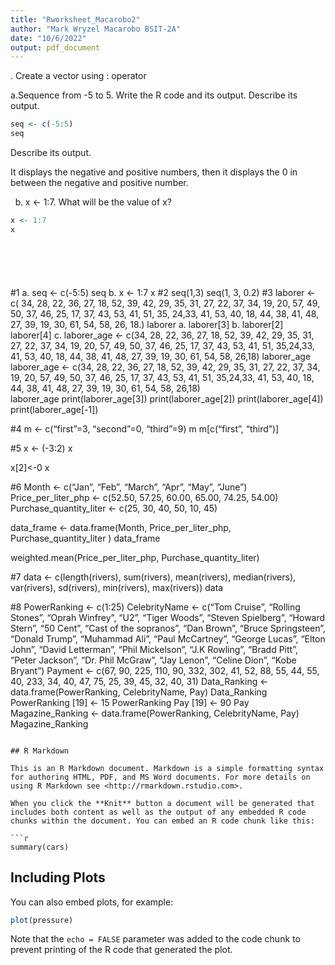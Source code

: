 ```yaml
---
title: "Rworksheet_Macarobo2"
author: "Mark Wryzel Macarobo BSIT-2A"
date: "10/6/2022"
output: pdf_document
---
```

\hfill\break
1. Create a vector using : operator

a.Sequence from -5 to 5.
Write the R code and its output.
Describe its output.
       
```r
seq <- c(-5:5)
seq
``` 
Describe its output. 

It displays the negative and positive numbers, then it displays the 0 in between the negative and positive number.

b. x <- 1:7. What will be the value of x?
     
```r
x <- 1:7
x 

```

```r


```


```r


```


```r


```


```r


```


```r


```



#1
a.
seq <- c(-5:5)
seq
b.
x <- 1:7
x
#2
seq(1,3)
seq(1, 3, 0.2)
#3
laborer <- c( 34, 28, 22, 36, 27, 18, 52, 39, 42, 29, 35, 31, 27, 22, 37, 34, 19, 20, 57, 49, 50, 37, 46, 25, 17, 37, 43, 53, 41, 51, 35,
              24,33, 41, 53, 40, 18, 44, 38, 41, 48, 27, 39, 19, 30, 61, 54, 58, 26,
              18.)
laborer
a.
laborer[3]
b.
laborer[2]
laborer[4]
c.
laborer_age <- c(34, 28, 22, 36, 27, 18, 52, 39, 42, 29, 35, 31, 27, 22, 37, 34, 19, 20, 57, 49, 50, 37, 46, 25, 17, 37, 43, 53, 41, 51, 35,24,33, 41, 53, 40, 18, 44, 38, 41, 48, 27, 39, 19, 30, 61, 54, 58, 26,18)
laborer_age
laborer_age <- c(34, 28, 22, 36, 27, 18, 52, 39, 42, 29, 35, 31, 27, 22, 37, 34, 19, 20, 57, 49, 50, 37, 46, 25, 17, 37, 43, 53, 41, 51, 35,24,33, 41, 53, 40, 18, 44, 38, 41, 48, 27, 39, 19, 30, 61, 54, 58, 26,18)             
laborer_age
print(laborer_age[3])
print(laborer_age[2])
print(laborer_age[4])
print(laborer_age[-1])

#4
m <- c("first"=3, "second"=0, "third"=9)
m
m[c("first", "third")]

#5
x <- (-3:2)
x

x[2]<-0
x

#6
Month <- c("Jan", "Feb", "March", "Apr", "May", "June")
Price_per_liter_php <- c(52.50, 57.25, 60.00, 65.00, 74.25, 54.00)
Purchase_quantity_liter <- c(25, 30, 40, 50, 10, 45) 

data_frame <- data.frame(Month, Price_per_liter_php, Purchase_quantity_liter )
data_frame

weighted.mean(Price_per_liter_php, Purchase_quantity_liter)

#7
data <- c(length(rivers), sum(rivers), mean(rivers), median(rivers), var(rivers),
          sd(rivers), min(rivers), max(rivers))
data

#8
PowerRanking <- c(1:25)
CelebrityName <- c("Tom Cruise", "Rolling Stones", "Oprah Winfrey", "U2", 
                   "Tiger Woods", "Steven Spielberg", "Howard Stern", "50 Cent", "Cast of the sopranos",
                   "Dan Brown", "Bruce Springsteen", "Donald Trump", "Muhammad Ali", "Paul McCartney",
                   "George Lucas", "Elton John", "David Letterman", "Phil Mickelson", "J.K Rowling",
                   "Bradd Pitt", "Peter Jackson", "Dr. Phil McGraw", "Jay Lenon", "Celine Dion", "Kobe Bryant")
Payment <- c(67, 90, 225, 110, 90, 332, 302, 41, 52, 88, 55, 44, 55, 40,
         233, 34, 40, 47, 75, 25, 39, 45, 32, 40, 31)
Data_Ranking <- data.frame(PowerRanking, CelebrityName, Pay)
Data_Ranking
PowerRanking [19] <- 15
PowerRanking
Pay [19] <- 90
Pay
Magazine_Ranking <- data.frame(PowerRanking, CelebrityName, Pay)
Magazine_Ranking

```

## R Markdown

This is an R Markdown document. Markdown is a simple formatting syntax for authoring HTML, PDF, and MS Word documents. For more details on using R Markdown see <http://rmarkdown.rstudio.com>.

When you click the **Knit** button a document will be generated that includes both content as well as the output of any embedded R code chunks within the document. You can embed an R code chunk like this:

```r
summary(cars)
```

## Including Plots

You can also embed plots, for example:

```r
plot(pressure)
```

Note that the `echo = FALSE` parameter was added to the code chunk to prevent printing of the R code that generated the plot.
